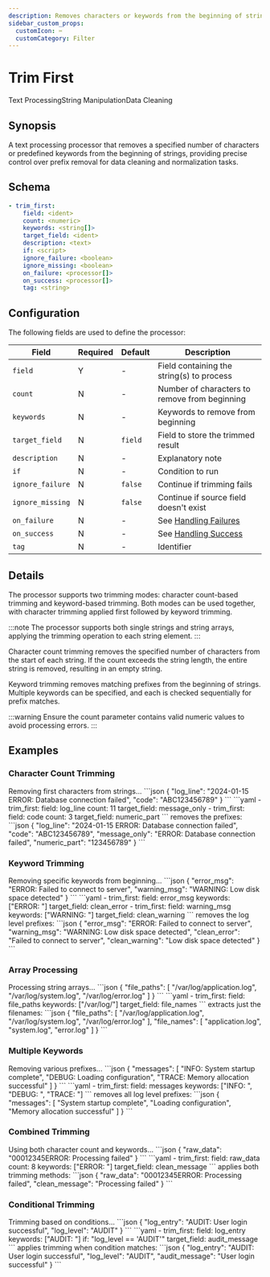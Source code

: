 ```yaml
---
description: Removes characters or keywords from the beginning of strings
sidebar_custom_props: 
  customIcon: ✂️
  customCategory: Filter
---
```


# Trim First

<span className="theme-doc-version-badge badge badge--primary">Text Processing</span><span className="theme-doc-version-badge badge badge--secondary">String Manipulation</span><span className="theme-doc-version-badge badge badge--secondary">Data Cleaning</span>

## Synopsis

A text processing processor that removes a specified number of characters or predefined keywords from the beginning of strings, providing precise control over prefix removal for data cleaning and normalization tasks.

## Schema

```yaml {2}
- trim_first:
    field: <ident>
    count: <numeric>
    keywords: <string[]>
    target_field: <ident>
    description: <text>
    if: <script>
    ignore_failure: <boolean>
    ignore_missing: <boolean>
    on_failure: <processor[]>
    on_success: <processor[]>
    tag: <string>
```

## Configuration

The following fields are used to define the processor:

|Field|Required|Default|Description|
|---|---|---|---|
|`field`|Y|-|Field containing the string(s) to process|
|`count`|N|-|Number of characters to remove from beginning|
|`keywords`|N|-|Keywords to remove from beginning|
|`target_field`|N|`field`|Field to store the trimmed result|
|`description`|N|-|Explanatory note|
|`if`|N|-|Condition to run|
|`ignore_failure`|N|`false`|Continue if trimming fails|
|`ignore_missing`|N|`false`|Continue if source field doesn't exist|
|`on_failure`|N|-|See [Handling Failures](../handling-failures.mdx)|
|`on_success`|N|-|See [Handling Success](../handling-success.mdx)|
|`tag`|N|-|Identifier|

## Details

The processor supports two trimming modes: character count-based trimming and keyword-based trimming. Both modes can be used together, with character trimming applied first followed by keyword trimming.

:::note
The processor supports both single strings and string arrays, applying the trimming operation to each string element.
:::

Character count trimming removes the specified number of characters from the start of each string. If the count exceeds the string length, the entire string is removed, resulting in an empty string.

Keyword trimming removes matching prefixes from the beginning of strings. Multiple keywords can be specified, and each is checked sequentially for prefix matches.

:::warning
Ensure the count parameter contains valid numeric values to avoid processing errors.
:::

## Examples

### Character Count Trimming

<ExampleGrid>
  <CommentCol>
    Removing first characters from strings...
  </CommentCol>
  <CodeCol>
    ```json
    {
      "log_line": "2024-01-15 ERROR: Database connection failed",
      "code": "ABC123456789"
    }
    ```
    ```yaml
    - trim_first:
        field: log_line
        count: 11
        target_field: message_only
    - trim_first:
        field: code
        count: 3
        target_field: numeric_part
    ```
  </CodeCol>
  <CommentCol>
    removes the prefixes:
  </CommentCol>
  <CodeCol>
    ```json
    {
      "log_line": "2024-01-15 ERROR: Database connection failed",
      "code": "ABC123456789",
      "message_only": "ERROR: Database connection failed",
      "numeric_part": "123456789"
    }
    ```
  </CodeCol>
</ExampleGrid>

### Keyword Trimming

<ExampleGrid>
  <CommentCol>
    Removing specific keywords from beginning...
  </CommentCol>
  <CodeCol>
    ```json
    {
      "error_msg": "ERROR: Failed to connect to server",
      "warning_msg": "WARNING: Low disk space detected"
    }
    ```
    ```yaml
    - trim_first:
        field: error_msg
        keywords: ["ERROR: "]
        target_field: clean_error
    - trim_first:
        field: warning_msg
        keywords: ["WARNING: "]
        target_field: clean_warning
    ```
  </CodeCol>
  <CommentCol>
    removes the log level prefixes:
  </CommentCol>
  <CodeCol>
    ```json
    {
      "error_msg": "ERROR: Failed to connect to server",
      "warning_msg": "WARNING: Low disk space detected",
      "clean_error": "Failed to connect to server",
      "clean_warning": "Low disk space detected"
    }
    ```
  </CodeCol>
</ExampleGrid>

### Array Processing

<ExampleGrid>
  <CommentCol>
    Processing string arrays...
  </CommentCol>
  <CodeCol>
    ```json
    {
      "file_paths": [
        "/var/log/application.log",
        "/var/log/system.log",
        "/var/log/error.log"
      ]
    }
    ```
    ```yaml
    - trim_first:
        field: file_paths
        keywords: ["/var/log/"]
        target_field: file_names
    ```
  </CodeCol>
  <CommentCol>
    extracts just the filenames:
  </CommentCol>
  <CodeCol>
    ```json
    {
      "file_paths": [
        "/var/log/application.log",
        "/var/log/system.log",
        "/var/log/error.log"
      ],
      "file_names": [
        "application.log",
        "system.log",
        "error.log"
      ]
    }
    ```
  </CodeCol>
</ExampleGrid>

### Multiple Keywords

<ExampleGrid>
  <CommentCol>
    Removing various prefixes...
  </CommentCol>
  <CodeCol>
    ```json
    {
      "messages": [
        "INFO: System startup complete",
        "DEBUG: Loading configuration",
        "TRACE: Memory allocation successful"
      ]
    }
    ```
    ```yaml
    - trim_first:
        field: messages
        keywords: ["INFO: ", "DEBUG: ", "TRACE: "]
    ```
  </CodeCol>
  <CommentCol>
    removes all log level prefixes:
  </CommentCol>
  <CodeCol>
    ```json
    {
      "messages": [
        "System startup complete",
        "Loading configuration",
        "Memory allocation successful"
      ]
    }
    ```
  </CodeCol>
</ExampleGrid>

### Combined Trimming

<ExampleGrid>
  <CommentCol>
    Using both character count and keywords...
  </CommentCol>
  <CodeCol>
    ```json
    {
      "raw_data": "00012345ERROR: Processing failed"
    }
    ```
    ```yaml
    - trim_first:
        field: raw_data
        count: 8
        keywords: ["ERROR: "]
        target_field: clean_message
    ```
  </CodeCol>
  <CommentCol>
    applies both trimming methods:
  </CommentCol>
  <CodeCol>
    ```json
    {
      "raw_data": "00012345ERROR: Processing failed",
      "clean_message": "Processing failed"
    }
    ```
  </CodeCol>
</ExampleGrid>

### Conditional Trimming

<ExampleGrid>
  <CommentCol>
    Trimming based on conditions...
  </CommentCol>
  <CodeCol>
    ```json
    {
      "log_entry": "AUDIT: User login successful",
      "log_level": "AUDIT"
    }
    ```
    ```yaml
    - trim_first:
        field: log_entry
        keywords: ["AUDIT: "]
        if: "log_level == 'AUDIT'"
        target_field: audit_message
    ```
  </CodeCol>
  <CommentCol>
    applies trimming when condition matches:
  </CommentCol>
  <CodeCol>
    ```json
    {
      "log_entry": "AUDIT: User login successful",
      "log_level": "AUDIT",
      "audit_message": "User login successful"
    }
    ```
  </CodeCol>
</ExampleGrid>
